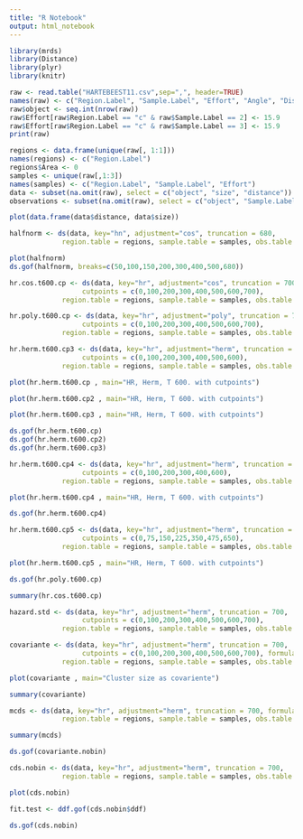 ```yaml
---
title: "R Notebook"
output: html_notebook
---
```

```r
library(mrds)
library(Distance)
library(plyr)
library(knitr)
```

```r
raw <- read.table("HARTEBEEST11.csv",sep=",", header=TRUE)
names(raw) <- c("Region.Label", "Sample.Label", "Effort", "Angle", "Dist", "X", "distance", "size")
raw$object <- seq.int(nrow(raw))
raw$Effort[raw$Region.Label == "c" & raw$Sample.Label == 2] <- 15.9
raw$Effort[raw$Region.Label == "c" & raw$Sample.Label == 3] <- 15.9
print(raw)
```


```r
regions <- data.frame(unique(raw[, 1:1]))
names(regions) <- c("Region.Label")
regions$Area <- 0
samples <- unique(raw[,1:3])
names(samples) <- c("Region.Label", "Sample.Label", "Effort")
data <- subset(na.omit(raw), select = c("object", "size", "distance"))
observations <- subset(na.omit(raw), select = c("object", "Sample.Label", "Region.Label"))
```

```r
plot(data.frame(data$distance, data$size))
```

```r
halfnorm <- ds(data, key="hn", adjustment="cos", truncation = 680,
             region.table = regions, sample.table = samples, obs.table = observations)
```

```r
plot(halfnorm)
ds.gof(halfnorm, breaks=c(50,100,150,200,300,400,500,680))
```

```r
hr.cos.t600.cp <- ds(data, key="hr", adjustment="cos", truncation = 700,
                  cutpoints = c(0,100,200,300,400,500,600,700),
             region.table = regions, sample.table = samples, obs.table = observations)
```



```r
hr.poly.t600.cp <- ds(data, key="hr", adjustment="poly", truncation = 700,
                  cutpoints = c(0,100,200,300,400,500,600,700),
             region.table = regions, sample.table = samples, obs.table = observations)
```

```r
hr.herm.t600.cp3 <- ds(data, key="hr", adjustment="herm", truncation = 600,
                  cutpoints = c(0,100,200,300,400,500,600),
             region.table = regions, sample.table = samples, obs.table = observations)
```




```r
plot(hr.herm.t600.cp , main="HR, Herm, T 600. with cutpoints")
```
```r
plot(hr.herm.t600.cp2 , main="HR, Herm, T 600. with cutpoints")
```

```r
plot(hr.herm.t600.cp3 , main="HR, Herm, T 600. with cutpoints")
```

```r
ds.gof(hr.herm.t600.cp)
ds.gof(hr.herm.t600.cp2)
ds.gof(hr.herm.t600.cp3)
```



```r
hr.herm.t600.cp4 <- ds(data, key="hr", adjustment="herm", truncation = 600,
                  cutpoints = c(0,100,200,300,400,600),
             region.table = regions, sample.table = samples, obs.table = observations)
```
```r
plot(hr.herm.t600.cp4 , main="HR, Herm, T 600. with cutpoints")
```
```r
ds.gof(hr.herm.t600.cp4)
```


```r
hr.herm.t600.cp5 <- ds(data, key="hr", adjustment="herm", truncation = 650,
                  cutpoints = c(0,75,150,225,350,475,650),
             region.table = regions, sample.table = samples, obs.table = observations)
```


```r
plot(hr.herm.t600.cp5 , main="HR, Herm, T 600. with cutpoints")
```
```r
ds.gof(hr.poly.t600.cp)
```



```r
summary(hr.cos.t600.cp)
```


```r
hazard.std <- ds(data, key="hr", adjustment="herm", truncation = 700,
                  cutpoints = c(0,100,200,300,400,500,600,700),
             region.table = regions, sample.table = samples, obs.table = observations)
```


```r
covariante <- ds(data, key="hr", adjustment="herm", truncation = 700,
                  cutpoints = c(0,100,200,300,400,500,600,700), formula = ~size, scale="scale",
             region.table = regions, sample.table = samples, obs.table = observations)
```

```r
plot(covariante , main="Cluster size as covariente")
```

```r
summary(covariante)
```

```r
mcds <- ds(data, key="hr", adjustment="herm", truncation = 700, formula = ~size,
             region.table = regions, sample.table = samples, obs.table = observations)
```
```r
summary(mcds)
```

```r
ds.gof(covariante.nobin)
```
```r
cds.nobin <- ds(data, key="hr", adjustment="herm", truncation = 700,
             region.table = regions, sample.table = samples, obs.table = observations)
```

```r
plot(cds.nobin)

fit.test <- ddf.gof(cds.nobin$ddf)
```




```r
ds.gof(cds.nobin)
```